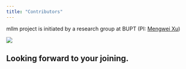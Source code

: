 ```yaml
---
title: "Contributors"
---
```


mllm project is initiated by a research group at BUPT (PI: [Mengwei Xu](https://xumengwei.github.io/))

<div class="flex flex-wrap">
<ContributorCard id="yirongjie" name="Rongjie Yi" desc="CPU Backend,System Design,Project Leader" />
<ContributorCard id="lx200916" name="Lee" desc="Android Demo, PreProcessor, Tokenizer, ParamLoader" />
<ContributorCard id="ruiqurm" name="Qichen" desc="Memory Pool, PreProcessor, Tokenizer" />
<ContributorCard id="oreomaker" name="oreomaker" desc="NPU Backend" />
<ContributorCard id="liang1232018" name="Daliang Xu" desc="NPU Backend" />
<ContributorCard id="Luzhenyan" name="Zhenyan Lu" desc="GPU Backend" />



</div>

<aside aria-label="Tip" class="starlight-aside starlight-aside--tip">
<div class="flex not-content items-center">
<img src="/wink.png" class="rounded-full bg-green-300 w-8 h-8" style="margin-right:0.5rem" />
<h1 > Looking forward to your joining. </h1>
</div></aside>
